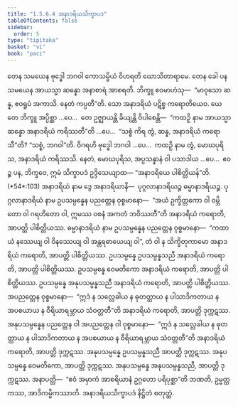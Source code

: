 ```yaml
---
title: "1.5.6.4 အနာဒရိယသိက္ခာပဒ"
tableOfContents: false
sidebar:
  order: 5
type: "tipitaka"
basket: "vi"
book: "paci"
---
```



<DynamicBreadcrumb />

<Division number="340" book="paci">

<Paragraph number="1046" book="paci">
တေန သမယေန ဗုဒ္ဓေါ ဘဂဝါ ကောသမ္ဗိယံ ဝိဟရတိ ဃောသိတာရာမေ. တေန ခေါ ပန သမယေန အာယသ္မာ ဆန္နော အနာစာရံ အာစရတိ. ဘိက္ခူ ဧဝမာဟံသု—  “မာဝုသော ဆန္န, ဧဝရူပံ အကာသိ. နေတံ ကပ္ပတီ”တိ. သော အနာဒရိယံ ပဋိစ္စ ကရောတိယေဝ.
</Paragraph>

<Paragraph number="1047" book="paci">
ယေ တေ ဘိက္ခူ အပ္ပိစ္ဆာ …ပေ…  တေ ဥဇ္ဈာယန္တိ ခိယျန္တိ ဝိပါစေန္တိ—  “ကထဉှိ နာမ အာယသ္မာ ဆန္နော အနာဒရိယံ ကရိဿတီ”တိ …ပေ…  “သစ္စံ ကိရ တွံ, ဆန္န, အနာဒရိယံ ကရောသီ”တိ? “သစ္စံ, ဘဂဝါ”တိ. ဝိဂရဟိ ဗုဒ္ဓေါ ဘဂဝါ …ပေ…  ကထဉှိ နာမ တွံ, မောဃပုရိသ, အနာဒရိယံ ကရိဿသိ. နေတံ, မောဃပုရိသ, အပ္ပသန္နာနံ ဝါ ပသာဒါယ …ပေ…  ဧဝဉ္စ ပန, ဘိက္ခဝေ, ဣမံ သိက္ခာပဒံ ဥဒ္ဒိသေယျာထ—
</Paragraph>

</Division>
<Division number="341" book="paci">

<Paragraph number="1048" book="paci">
<Emphasis>“အနာဒရိယေ ပါစိတ္တိယန်”</Emphasis>တိ. (*54*:<Emphasis>103</Emphasis>)
</Paragraph>

</Division>
<Division number="342" book="paci">

<Paragraph number="1049" book="paci">
<Emphasis>အနာဒရိယံ</Emphasis> နာမ ဒွေ အနာဒရိယာနိ—  ပုဂ္ဂလာနာဒရိယဉ္စ ဓမ္မာနာဒရိယဉ္စ.
</Paragraph>

<Paragraph number="1050" book="paci">
<Emphasis>ပုဂ္ဂလာနာဒရိယံ</Emphasis> နာမ ဥပသမ္ပန္နေန ပညတ္တေန ဝုစ္စမာနော—  “အယံ ဥက္ခိတ္တကော ဝါ ဝမ္ဘိတော ဝါ ဂရဟိတော ဝါ, ဣမဿ ဝစနံ အကတံ ဘဝိဿတီ”တိ အနာဒရိယံ ကရောတိ, အာပတ္တိ ပါစိတ္တိယဿ.
</Paragraph>

<Paragraph number="1051" book="paci">
<Emphasis>ဓမ္မာနာဒရိယံ</Emphasis> နာမ ဥပသမ္ပန္နေန ပညတ္တေန ဝုစ္စမာနော—  “ကထာယံ နဿေယျ ဝါ ဝိနဿေယျ ဝါ အန္တရဓာယေယျ ဝါ”, တံ ဝါ န သိက္ခိတုကာမော အနာဒရိယံ ကရောတိ, အာပတ္တိ ပါစိတ္တိယဿ.
</Paragraph>

</Division>
<Division number="343" book="paci">

<Paragraph number="1052" book="paci">
ဥပသမ္ပန္နေ ဥပသမ္ပန္နသညီ အနာဒရိယံ ကရောတိ, အာပတ္တိ ပါစိတ္တိယဿ. ဥပသမ္ပန္နေ ဝေမတိကော အနာဒရိယံ ကရောတိ, အာပတ္တိ ပါစိတ္တိယဿ. ဥပသမ္ပန္နေ အနုပသမ္ပန္နသညီ အနာဒရိယံ ကရောတိ, အာပတ္တိ ပါစိတ္တိယဿ.
</Paragraph>

<Paragraph number="1053" book="paci">
အပညတ္တေန ဝုစ္စမာနော—  “ဣဒံ န သလ္လေခါယ န ဓုတတ္ထာယ န ပါသာဒိကတာယ န အပစယာယ န ဝီရိယာရမ္ဘာယ သံဝတ္တတီ”တိ အနာဒရိယံ ကရောတိ, အာပတ္တိ ဒုက္ကဋဿ. အနုပသမ္ပန္နေန ပညတ္တေန ဝါ အပညတ္တေန ဝါ ဝုစ္စမာနော—  “ဣဒံ န သလ္လေခါယ န ဓုတတ္ထာယ န ပါသာဒိကတာယ န အပစယာယ န ဝီရိယာရမ္ဘာယ သံဝတ္တတီ”တိ အနာဒရိယံ ကရောတိ, အာပတ္တိ ဒုက္ကဋဿ.
</Paragraph>

<Paragraph number="1054" book="paci">
အနုပသမ္ပန္နေ ဥပသမ္ပန္နသညီ အာပတ္တိ ဒုက္ကဋဿ. အနုပသမ္ပန္နေ ဝေမတိကော, အာပတ္တိ ဒုက္ကဋဿ. အနုပသမ္ပန္နေ အနုပသမ္ပန္နသညီ, အာပတ္တိ ဒုက္ကဋဿ.
</Paragraph>

</Division>
<Division number="344" book="paci">

<Paragraph number="1055" book="paci">
အနာပတ္တိ—  “ဧဝံ အမှာကံ အာစရိယာနံ ဥဂ္ဂဟော ပရိပုစ္ဆာ”တိ ဘဏတိ, ဥမ္မတ္တကဿ, အာဒိကမ္မိကဿာတိ.

</Paragraph>
</Division>

<Paragraph number="1056" type="center" book="paci">
အနာဒရိယသိက္ခာပဒံ နိဋ္ဌိတံ စတုတ္ထံ.
</Paragraph>